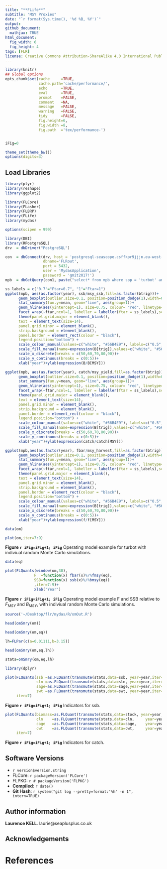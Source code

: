 ```yaml
---
title: "**FLife**"
subtitle: "MSY Proxies"
date: "`r format(Sys.time(), '%d %B, %Y')`"
output:
github_document:
  mathjax: TRUE
html_document:
  fig_width: 6 
  fig_height: 4 
tags: [FLR]
license: Creative Commons Attribution-ShareAlike 4.0 International Public License
---
```


```r
library(knitr)
## Global options
opts_chunk$set(cache     =TRUE,
               cache.path='cache/performance/',
               echo      =TRUE,
               eval      =TRUE,
               prompt    =FALSE,
               comment   =NA,
               message   =FALSE,
               warning   =FALSE,
               tidy      =FALSE,
               fig.height=6,
               fig.width =8,
               fig.path  ='tex/performance-')


iFig=0
```



```r
theme_set(theme_bw())
options(digits=3)
```


## Load Libraries
```r
library(plyr)
library(reshape)
library(ggplot2)
```

```r
library(FLCore)
library(FLasher)
library(FLBRP)
library(FLife)
library(mydas)
```

```r
options(scipen = 999)

library(DBI)
library(RPostgreSQL)
drv  = dbDriver("PostgreSQL")

con  = dbConnect(drv, host = 'postgresql-seascope.csffkpr9jjjn.eu-west-2.rds.amazonaws.com',
                 dbname='FLRout',
                 port = 5432,
                 user = 'MydasApplication',
                 password = 'gmit2017!')
mpb  = dbGetQuery(con1, paste("select* from mpb where spp = 'turbot' and year < 94"))

ss_labels = c("0.7"="Ftar=0.7", "1"="Ftar=1")
ggplot(mpb, aes(as.factor(year), ssb/msy_ssb,fill=as.factor(btrig)))+
      geom_boxplot(outlier.size=0.1, position=position_dodge(1),width=0.8, lwd=0.05, notch=TRUE)+
      stat_summary(fun.y=mean, geom="line", aes(group=1))+
      geom_hline(aes(yintercept=1), size=0.75, colour= "red", linetype="dashed")+ 
      facet_wrap(~ftar,ncol=1, labeller = labeller(ftar = ss_labels),scale="free_y") + theme_bw() +
      theme(panel.grid.major = element_blank(),
      text = element_text(size=14),
      panel.grid.minor = element_blank(),
      strip.background = element_blank(),
      panel.border = element_rect(colour = "black"),
      legend.position="bottom") + 
      scale_colour_manual(values=c("white", "#56B4E9"), labels=c("0.5","0.6"))  + 
      scale_fill_manual(name=expression(B[trig]),values=c("white", "#56B4E9"), labels=c("0.5","0.6")) + 
      scale_x_discrete(breaks = c(50,60,70,80,90))+
      scale_y_continuous(breaks = c(0:5))+
      xlab("year")+ylab(expression(B/B[MSY]))

ggplot(mpb, aes(as.factor(year), catch/msy_yield,fill=as.factor(btrig)))+
      geom_boxplot(outlier.size=0.1, position=position_dodge(1),width=0.8, lwd=0.05, notch=TRUE)+
      stat_summary(fun.y=mean, geom="line", aes(group=1))+
      geom_hline(aes(yintercept=1), size=0.75, colour= "red", linetype="dashed")+ 
      facet_wrap(~ftar,ncol=1, labeller = labeller(ftar = ss_labels),scale="free_y") + theme_bw() +
      theme(panel.grid.major = element_blank(),
      text = element_text(size=14),
      panel.grid.minor = element_blank(),
      strip.background = element_blank(),
      panel.border = element_rect(colour = "black"),
      legend.position="bottom") + 
      scale_colour_manual(values=c("white", "#56B4E9"), labels=c("0.5","0.6"))  + 
      scale_fill_manual(name=expression(B[trig]),values=c("white", "#56B4E9"), labels=c("0.5","0.6")) + 
      scale_x_discrete(breaks = c(50,60,70,80,90))+
      scale_y_continuous(breaks = c(0:5))+
      xlab("year")+ylab(expression(catch/catch[MSY]))

ggplot(mpb,aes(as.factor(year), fbar/msy_harvest,fill=as.factor(btrig)))+
      geom_boxplot(outlier.size=0.1, position=position_dodge(1),width=0.8, lwd=0.05, notch=TRUE)+
      stat_summary(fun.y=mean, geom="line", aes(group=1))+
      geom_hline(aes(yintercept=1), size=0.75, colour= "red", linetype="dashed")+ 
      facet_wrap(~ftar,ncol=1, labeller = labeller(ftar = ss_labels),scale="free_y") + theme_bw() +
      theme(panel.grid.major = element_blank(),
      text = element_text(size=14),
      panel.grid.minor = element_blank(),
      strip.background = element_blank(),
      panel.border = element_rect(colour = "black"),
      legend.position="bottom") + 
      scale_colour_manual(values=c("white", "#56B4E9"), labels=c("0.5","0.6"))  + 
      scale_fill_manual(name=expression(B[trig]),values=c("white", "#56B4E9"), labels=c("0.5","0.6")) + 
      scale_x_discrete(breaks = c(50,60,70,80,90))+
      scale_y_continuous(breaks = c(0:5))+
      xlab("year")+ylab(expression(f/f[MSY]))
```

```r
data(om)
```

```r
plot(om,iter=7:9)
```

**Figure `r iFig=iFig+1; iFig`** Operating model example for turbot with indiviual random Monte Carlo simulations.


```r
data(eq)

plot(FLQuants(window(om,30),
             F  =function(x) fbar(x)%/%fmsy(eq),
             SSB=function(x) ssb(x)%/%bmsy(eq))
             ,iter=7:9)+
             xlab("Year")
```

**Figure `r iFig=iFig+1; iFig`** Operating model example F and SSB relative to $F_{MSY}$ and $B_{MSY}$, with indiviual random Monte Carlo simulations.


```r
source('~/Desktop/flr/mydas/R/omOut.R')

head(omSmry(om))
```

```r
head(omSmry(om,eq))
```

```r
lh=FLPar(c(a=0.01111,b=3.15))

head(omSmry(om,eq,lh))
```

```r
stats=omSmry(om,eq,lh)
```

```r
library(dplyr)

plot(FLQuants(ssb =as.FLQuant(transmute(stats,data=ssb, year=year,iter=iter)),
              sln =as.FLQuant(transmute(stats,data=sln, year=year,iter=iter)),
              sage=as.FLQuant(transmute(stats,data=sage,year=year,iter=iter)),
              swt =as.FLQuant(transmute(stats,data=swt, year=year,iter=iter))),
     iter=7)
```

**Figure `r iFig=iFig+1; iFig`** Indicators for ssb.


```r
plot(FLQuants(biomass=as.FLQuant(transmute(stats,data=stock, year=year,iter=iter)),
              cln    =as.FLQuant(transmute(stats,data=cln,     year=year,iter=iter)),
              cage   =as.FLQuant(transmute(stats,data=cage,    year=year,iter=iter)),
              cwt    =as.FLQuant(transmute(stats,data=cwt,     year=year,iter=iter))),
     iter=7)
```


**Figure `r iFig=iFig+1; iFig`** Indicators for catch.


## Software Versions

* `r version$version.string`
* FLCore: `r packageVersion('FLCore')`
* FLPKG: `r # packageVersion('FLPKG')`
* **Compiled**: `r date()`
* **Git Hash**: `r system("git log --pretty=format:'%h' -n 1", intern=TRUE)`

## Author information

**Laurence KELL**. laurie@seaplusplus.co.uk

## Acknowledgements


# References {#References}


